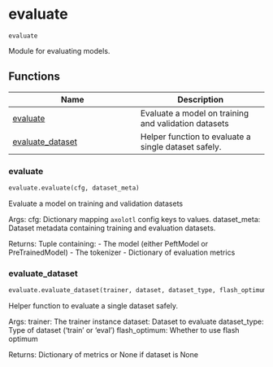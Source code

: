 # evaluate { #axolotl.evaluate }

`evaluate`

Module for evaluating models.

## Functions

| Name | Description |
| --- | --- |
| [evaluate](#axolotl.evaluate.evaluate) | Evaluate a model on training and validation datasets |
| [evaluate_dataset](#axolotl.evaluate.evaluate_dataset) | Helper function to evaluate a single dataset safely. |

### evaluate { #axolotl.evaluate.evaluate }

```python
evaluate.evaluate(cfg, dataset_meta)
```

Evaluate a model on training and validation datasets

Args:
    cfg: Dictionary mapping `axolotl` config keys to values.
    dataset_meta: Dataset metadata containing training and evaluation datasets.

Returns:
    Tuple containing:
    - The model (either PeftModel or PreTrainedModel)
    - The tokenizer
    - Dictionary of evaluation metrics

### evaluate_dataset { #axolotl.evaluate.evaluate_dataset }

```python
evaluate.evaluate_dataset(trainer, dataset, dataset_type, flash_optimum=False)
```

Helper function to evaluate a single dataset safely.

Args:
    trainer: The trainer instance
    dataset: Dataset to evaluate
    dataset_type: Type of dataset ('train' or 'eval')
    flash_optimum: Whether to use flash optimum

Returns:
    Dictionary of metrics or None if dataset is None
